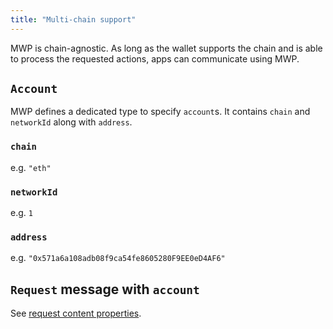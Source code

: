 ```yaml
---
title: "Multi-chain support"
---
```



MWP is chain-agnostic. 
As long as the wallet supports the chain and is able to process the requested actions, apps can communicate using MWP.

## `Account`

MWP defines a dedicated type to specify `account`s.
It contains `chain` and `networkId` along with `address`.

### `chain`
e.g. `"eth"`

### `networkId`
e.g. `1`

### `address`
e.g. `"0x571a6a108adb08f9ca54fe8605280F9EE0eD4AF6"`

## `Request` message with `account`

See [request content properties](messages-request#account).

